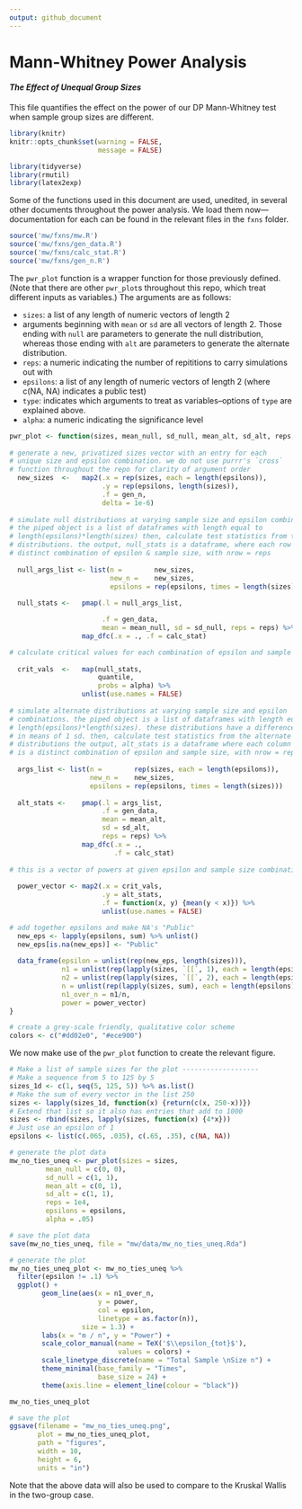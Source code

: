 ```yaml
---
output: github_document
---
```

# Mann-Whitney Power Analysis
#### *The Effect of Unequal Group Sizes*

This file quantifies the effect on the power of our DP Mann-Whitney test when sample group sizes are different.

```r
library(knitr)
knitr::opts_chunk$set(warning = FALSE, 
                      message = FALSE)
```

```r
library(tidyverse)
library(rmutil)
library(latex2exp)
```

Some of the functions used in this document are used, unedited, in several other documents throughout the power analysis. We load them now---documentation for each can be found in the relevant files in the `fxns` folder.

```r
source('mw/fxns/mw.R')
source('mw/fxns/gen_data.R')
source('mw/fxns/calc_stat.R')
source('mw/fxns/gen_n.R')
```

The `pwr_plot` function is a wrapper function for those previously defined. (Note that there are other `pwr_plot`s throughout this repo, which treat different inputs as variables.) The arguments are as follows:

* `sizes`: a list of any length of numeric vectors of length 2
* arguments beginning with `mean` or `sd` are all vectors of length 2. Those ending with `null` are parameters to generate the null distribution, whereas those ending with `alt` are parameters to generate the alternate distribution.
* `reps`: a numeric indicating the number of repititions to carry simulations out with
* `epsilons`: a list of any length of numeric vectors of length 2 (where c(NA, NA) indicates a public test)
* `type`: indicates which arguments to treat as variables--options of `type` are explained above.
* `alpha`: a numeric indicating the significance level

```r
pwr_plot <- function(sizes, mean_null, sd_null, mean_alt, sd_alt, reps, epsilons, alpha) {
 
# generate a new, privatized sizes vector with an entry for each 
# unique size and epsilon combination. we do not use purrr's `cross`
# function throughout the repo for clarity of argument order
  new_sizes  <-   map2(.x = rep(sizes, each = length(epsilons)), 
                       .y = rep(epsilons, length(sizes)), 
                       .f = gen_n,
                       delta = 1e-6)
   
# simulate null distributions at varying sample size and epsilon combinations.
# the piped object is a list of dataframes with length equal to 
# length(epsilons)*length(sizes) then, calculate test statistics from the null 
# distributions. the output, null_stats is a dataframe, where each row is a 
# distinct combination of epsilon & sample size, with nrow = reps
  
  null_args_list <- list(n =        new_sizes,
                         new_n =    new_sizes,
                         epsilons = rep(epsilons, times = length(sizes)))
  
  null_stats <-   pmap(.l = null_args_list,

                       .f = gen_data, 
                       mean = mean_null, sd = sd_null, reps = reps) %>%
                  map_dfc(.x = ., .f = calc_stat)

# calculate critical values for each combination of epsilon and sample size
  
  crit_vals  <-   map(null_stats, 
                      quantile, 
                      probs = alpha) %>% 
                  unlist(use.names = FALSE)
  
# simulate alternate distributions at varying sample size and epsilon 
# combinations. the piped object is a list of dataframes with length equal to 
# length(epsilons)*length(sizes). these distributions have a difference 
# in means of 1 sd. then, calculate test statistics from the alternate 
# distributions the output, alt_stats is a dataframe where each column 
# is a distinct combination of epsilon and sample size, with nrow = reps
  
  args_list <- list(n =        rep(sizes, each = length(epsilons)),
                    new_n =    new_sizes,
                    epsilons = rep(epsilons, times = length(sizes)))
  
  alt_stats <-    pmap(.l = args_list,
                       .f = gen_data, 
                       mean = mean_alt, 
                       sd = sd_alt, 
                       reps = reps) %>%
                  map_dfc(.x = ., 
                          .f = calc_stat)
  
# this is a vector of powers at given epsilon and sample size combinations 
   
  power_vector <- map2(.x = crit_vals, 
                       .y = alt_stats, 
                       .f = function(x, y) {mean(y < x)}) %>% 
                       unlist(use.names = FALSE)

# add together epsilons and make NA's "Public"  
  new_eps <- lapply(epsilons, sum) %>% unlist()
  new_eps[is.na(new_eps)] <- "Public"
  
  data_frame(epsilon = unlist(rep(new_eps, length(sizes))),
             n1 = unlist(rep(lapply(sizes, `[[`, 1), each = length(epsilons))),
             n2 = unlist(rep(lapply(sizes, `[[`, 2), each = length(epsilons))),
             n = unlist(rep(lapply(sizes, sum), each = length(epsilons))),
             n1_over_n = n1/n,
             power = power_vector)
}
```

```r
# create a grey-scale friendly, qualitative color scheme
colors <- c("#dd02e0", "#ece900")
```

We now make use of the `pwr_plot` function to create the relevant figure.

```r
# Make a list of sample sizes for the plot -------------------
# Make a sequence from 5 to 125 by 5
sizes_1d <- c(1, seq(5, 125, 5)) %>% as.list()
# Make the sum of every vector in the list 250
sizes <- lapply(sizes_1d, function(x) {return(c(x, 250-x))})
# Extend that list so it also has entries that add to 1000
sizes <- rbind(sizes, lapply(sizes, function(x) {4*x}))
# Just use an epsilon of 1
epsilons <- list(c(.065, .035), c(.65, .35), c(NA, NA))

# generate the plot data
mw_no_ties_uneq <- pwr_plot(sizes = sizes, 
         mean_null = c(0, 0), 
         sd_null = c(1, 1), 
         mean_alt = c(0, 1), 
         sd_alt = c(1, 1), 
         reps = 1e4, 
         epsilons = epsilons,
         alpha = .05)

# save the plot data
save(mw_no_ties_uneq, file = "mw/data/mw_no_ties_uneq.Rda")

# generate the plot
mw_no_ties_uneq_plot <- mw_no_ties_uneq %>%
  filter(epsilon != .1) %>%
  ggplot() + 
        geom_line(aes(x = n1_over_n, 
                      y = power, 
                      col = epsilon,
                      linetype = as.factor(n)),
                  size = 1.3) +
        labs(x = "m / n", y = "Power") +
        scale_color_manual(name = TeX('$\\epsilon_{tot}$'),
                           values = colors) +
        scale_linetype_discrete(name = "Total Sample \nSize n") +
        theme_minimal(base_family = "Times",
                      base_size = 24) + 
        theme(axis.line = element_line(colour = "black"))

mw_no_ties_uneq_plot

# save the plot
ggsave(filename = "mw_no_ties_uneq.png", 
       plot = mw_no_ties_uneq_plot,
       path = "figures",
       width = 10,
       height = 6,
       units = "in")
```

Note that the above data will also be used to compare to the Kruskal Wallis in the two-group case.
